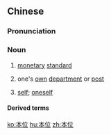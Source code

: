 ==Chinese==
{{zh-forms}}

===Pronunciation===
{{zh-pron
|m=běnwèi
|c=bun2 wai6
|h=pfs=pún-vi
|mn=pún-ūi
|cat=n
}}

===Noun===
{{zh-noun}}

# {{lb|zh|currency}} [[monetary]] [[standard]]
# one's [[own]] [[department]] or [[post]]
# {{lb|zh|literary}} [[self]]; [[oneself]]

====Derived terms====
{{zh-der|金本位|本位主義|個人本位}}

[[ko:本位]]
[[hu:本位]]
[[zh:本位]]
